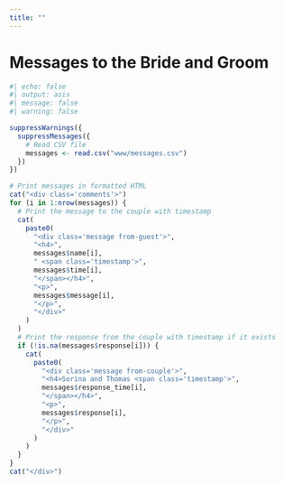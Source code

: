 ```yaml
---
title: ""
---
```


# Messages to the Bride and Groom

```r
#| echo: false
#| output: asis
#| message: false
#| warning: false

suppressWarnings({
  suppressMessages({
    # Read CSV file
    messages <- read.csv("www/messages.csv")
  })
})

# Print messages in formatted HTML
cat("<div class='comments'>")
for (i in 1:nrow(messages)) {
  # Print the message to the couple with timestamp
  cat(
    paste0(
      "<div class='message from-guest'>",
      "<h4>",
      messages$name[i],
      " <span class='timestamp'>",
      messages$time[i],
      "</span></h4>",
      "<p>",
      messages$message[i],
      "</p>",
      "</div>"
    )
  )
  # Print the response from the couple with timestamp if it exists
  if (!is.na(messages$response[i])) {
    cat(
      paste0(
        "<div class='message from-couple'>",
        "<h4>Sorina and Thomas <span class='timestamp'>",
        messages$response_time[i],
        "</span></h4>",
        "<p>",
        messages$response[i],
        "</p>",
        "</div>"
      )
    )
  }
}
cat("</div>")
```
